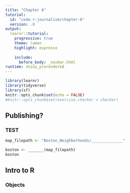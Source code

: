 ```yaml
---
title: "Chapter 6"
tutorial:
  id: "code.r-journalism/chapter-6"
  version: .8
output:
  learnr::tutorial:
    progressive: true
    theme: lumen
    highlight: espresso
    
    include:
      before_body: _navbar.html
runtime: shiny_prerendered
---
```


```r
library(learnr)
library(tidyverse)
library(sf)
knitr::opts_chunk$set(echo = FALSE)
#knitr::opts_chunk$set(exercise.checker = checker)
```


## Publishing?

### TEST


```r
map_filepath <- "Boston_Neighborhoods/______________"

boston <- _______(map_filepath)
boston
```


## Intro to R

### Objects
